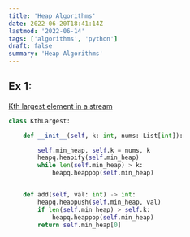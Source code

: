 ```yaml
---
title: 'Heap Algorithms'
date: 2022-06-20T18:41:14Z
lastmod: '2022-06-14'
tags: ['algorithms', 'python']
draft: false
summary: 'Heap Algorithms'
---
```


## Ex 1:

[Kth largest element in a stream](https://leetcode.com/problems/kth-largest-element-in-a-stream)

```python
class KthLargest:

    def __init__(self, k: int, nums: List[int]):

        self.min_heap, self.k = nums, k
        heapq.heapify(self.min_heap)
        while len(self.min_heap) > k:
            heapq.heappop(self.min_heap)


    def add(self, val: int) -> int:
        heapq.heappush(self.min_heap, val)
        if len(self.min_heap) > self.k:
            heapq.heappop(self.min_heap)
        return self.min_heap[0]
```
